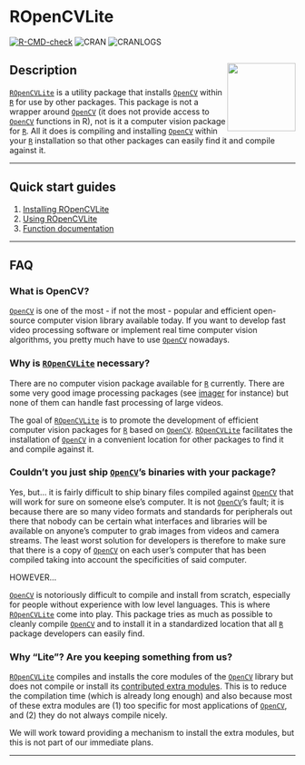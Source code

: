 # ROpenCVLite

[![R-CMD-check](https://github.com/swarm-lab/ROpenCVLite/workflows/R-CMD-check/badge.svg)](https://github.com/swarm-lab/ROpenCVLite/actions)
![CRAN](https://www.r-pkg.org/badges/version/ROpenCVLite)
![CRANLOGS](https://cranlogs.r-pkg.org/badges/ROpenCVLite)

## Description <img src="reference/figures/logo.png" align="right" alt="" width="120" />

[`ROpenCVLite`](https://github.com/swarm-lab/ROpenCVLite) is a utility package 
that installs [`OpenCV`](https://opencv.org/) within [`R`](https://cran.r-project.org) 
for use by other packages. This package is not a wrapper around [`OpenCV`](https://opencv.org/) 
(it does not provide access to [`OpenCV`](https://opencv.org/) functions in R), 
not is it a computer vision package for [`R`](https://cran.r-project.org). All 
it does is compiling and installing [`OpenCV`](https://opencv.org/) within your 
[`R`](https://cran.r-project.org) installation so that other packages can easily 
find it and compile against it. 

---

## Quick start guides

1. [Installing ROpenCVLite](https://swarm-lab.github.io/ROpenCVLite/articles/install.html)
2. [Using ROpenCVLite](https://swarm-lab.github.io/ROpenCVLite/articles/usage.html)
3. [Function documentation](https://swarm-lab.github.io/ROpenCVLite/reference/)

---

## FAQ

### What is OpenCV? 

[`OpenCV`](https://opencv.org/) is one of the most - if not the most - popular 
and efficient open-source computer vision library available today. If you want 
to develop fast video processing software or implement real time computer vision 
algorithms, you pretty much have to use [`OpenCV`](https://opencv.org/) nowadays. 

### Why is [`ROpenCVLite`](https://github.com/swarm-lab/ROpenCVLite) necessary?

There are no computer vision package available for [`R`](https://cran.r-project.org) 
currently. There are some very good image processing packages (see 
[imager](https://dahtah.github.io/imager/) for instance) but none of them can 
handle fast processing of large videos.

The goal of [`ROpenCVLite`](https://github.com/swarm-lab/ROpenCVLite) is to 
promote the development of efficient computer vision packages for [`R`](https://cran.r-project.org) 
based on [`OpenCV`](https://opencv.org/). [`ROpenCVLite`](https://github.com/swarm-lab/ROpenCVLite)
facilitates the installation of [`OpenCV`](https://opencv.org/) in a convenient 
location for other packages to find it and compile against it. 

### Couldn't you just ship [`OpenCV`](https://opencv.org/)'s binaries with your package?

Yes, but... it is fairly difficult to ship binary files compiled against 
[`OpenCV`](https://opencv.org/) that will work for sure on someone else's computer. 
It is not [`OpenCV`](https://opencv.org/)'s fault; it is because there are so many 
video formats and standards for peripherals out there that nobody can be certain 
what interfaces and libraries will be available on anyone's computer to grab 
images from videos and camera streams. The least worst solution for developers 
is therefore to make sure that there is a copy of [`OpenCV`](https://opencv.org/) 
on each user's computer that has been compiled taking into account the 
specificities of said computer.

HOWEVER...

[`OpenCV`](https://opencv.org/) is notoriously difficult to compile and install 
from scratch, especially for people without experience with low level languages.
This is where [`ROpenCVLite`](https://github.com/swarm-lab/ROpenCVLite) come into 
play. This package tries as much as possible to cleanly compile [`OpenCV`](https://opencv.org/)
and to install it in a standardized location that all [`R`](https://cran.r-project.org) 
package developers can easily find.

### Why "Lite"? Are you keeping something from us? 

[`ROpenCVLite`](https://github.com/swarm-lab/ROpenCVLite) compiles and installs 
the core modules of the [`OpenCV`](https://opencv.org/) library but does not 
compile or install its [contributed extra modules](https://github.com/opencv/opencv_contrib).
This is to reduce the compilation time (which is already long enough) and also 
because most of these extra modules are (1) too specific for most applications of 
[`OpenCV`](https://opencv.org/), and (2) they do not always compile nicely.

We will work toward providing a mechanism to install the extra modules, but this 
is not part of our immediate plans. 

---
